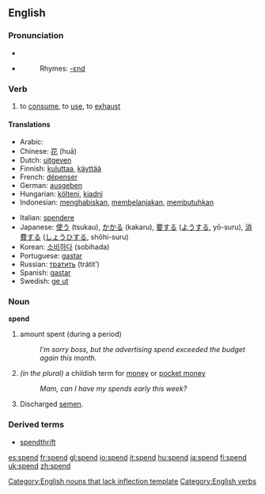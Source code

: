 ==English==

===Pronunciation===
*{{SAMPA|/spEnd/}}
*{{IPA|/spεnd/}}
*:Rhymes: [[Rhymes:English:-ɛnd|-ɛnd]]

===Verb===
{{irregverb|'''to spend'''|'''[[spends]]'''|'''[[spent]]'''|'''[[spent]]'''|'''[[spending]]'''}}
# to [[consume]], to [[use]], to [[exhaust]]

====Translations====
{{top}}
*Arabic: {{ARchar|[[صرف]]}} {{Unicode|(ʂárafa)}}
*Chinese: [[花]] (huā)
*Dutch: [[uitgeven]]
*Finnish: [[kuluttaa]], [[käyttää]]
*French: [[dépenser]]
*German: [[ausgeben]]
*Hungarian: [[költeni]], [[kiadni]]
*Indonesian: [[habis|menghabiskan]], [[belanja|membelanjakan]], [[butuh|membutuhkan]]
{{mid}}
*Italian: [[spendere]]
*Japanese: [[使う]] (tsukau), [[かかる]] (kakaru), [[要]]する ([[よう]]する, yō-suru), [[消費]]する ([[しょうひ]]する, shōhi-suru)
*Korean: [[소비하다]] (sobihada)
*Portuguese: [[gastar]]
*Russian: [[тратить]] (trátit’)
*Spanish: [[gastar]]
*Swedish: [[ge ut]]
{{bottom}}

===Noun===
'''spend'''

# amount spent (during a period)
#:''I’m sorry boss, but the advertising spend exceeded the budget again this month.''
# ''(in the plural)'' a childish term for [[money]] or [[pocket money]]
#:''Mam, can I have my spends early this week?''
# Discharged [[semen]].

===Derived terms===
*[[spendthrift]]

[[Category:English nouns that lack inflection template]]
[[Category:English verbs]]

[[es:spend]]
[[fr:spend]]
[[gl:spend]]
[[io:spend]]
[[it:spend]]
[[hu:spend]]
[[ja:spend]]
[[fi:spend]]
[[uk:spend]]
[[zh:spend]]